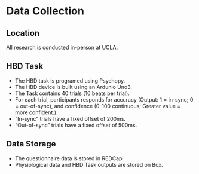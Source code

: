 # Data Collection

## Location
All research is conducted in-person at UCLA.

## HBD Task
- The HBD task is programed using Psychopy.
- The HBD device is built using an Ardunio Uno3.
- The Task contains 40 trials (10 beats per trial).
- For each trial, participants responds for accuracy (Output: 1 = in-sync; 0 = out-of-sync), and confidence (0-100 continuous; Greater value = more confident.)
- "In-sync" trials have a fixed offset of 200ms.
- "Out-of-sync" trials have a fixed offset of 500ms.

## Data Storage
- The questionnaire data is stored in REDCap.
- Physiological data and HBD Task outputs are stored on Box.






